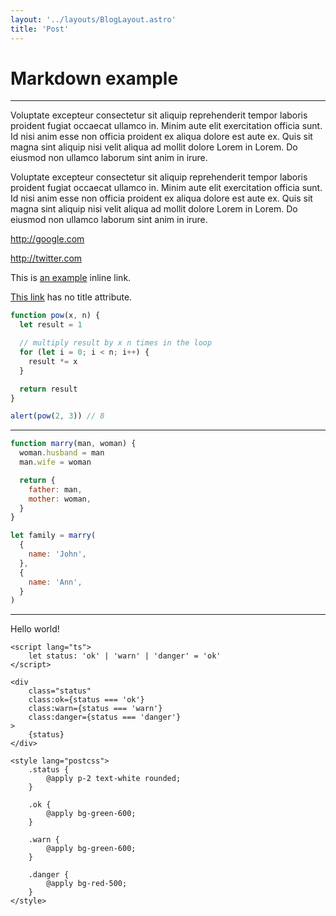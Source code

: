 ```yaml
---
layout: '../layouts/BlogLayout.astro'
title: 'Post'
---
```


# Markdown example

---

Voluptate excepteur consectetur sit aliquip reprehenderit tempor laboris proident fugiat occaecat ullamco in. Minim aute elit exercitation officia sunt. Id nisi anim esse non officia proident ex aliqua dolore est aute ex. Quis sit magna sint aliquip nisi velit aliqua ad mollit dolore Lorem in Lorem. Do eiusmod non ullamco laborum sint anim in irure.

Voluptate excepteur consectetur sit aliquip reprehenderit tempor laboris proident fugiat occaecat ullamco in. Minim aute elit exercitation officia sunt. Id nisi anim esse non officia proident ex aliqua dolore est aute ex. Quis sit magna sint aliquip nisi velit aliqua ad mollit dolore Lorem in Lorem. Do eiusmod non ullamco laborum sint anim in irure.

http://google.com

http://twitter.com

This is [an example](http://example.com/ 'Title') inline link.

[This link](http://example.net/) has no title attribute.

```javascript
function pow(x, n) {
  let result = 1

  // multiply result by x n times in the loop
  for (let i = 0; i < n; i++) {
    result *= x
  }

  return result
}

alert(pow(2, 3)) // 8
```

---

```javascript
function marry(man, woman) {
  woman.husband = man
  man.wife = woman

  return {
    father: man,
    mother: woman,
  }
}

let family = marry(
  {
    name: 'John',
  },
  {
    name: 'Ann',
  }
)
```

---

<div class="text-red-400"> Hello world! </div>

```svelte
<script lang="ts">
	let status: 'ok' | 'warn' | 'danger' = 'ok'
</script>

<div
	class="status"
	class:ok={status === 'ok'}
	class:warn={status === 'warn'}
	class:danger={status === 'danger'}
>
	{status}
</div>

<style lang="postcss">
	.status {
		@apply p-2 text-white rounded;
	}

	.ok {
		@apply bg-green-600;
	}

	.warn {
		@apply bg-green-600;
	}

	.danger {
		@apply bg-red-500;
	}
</style>
```
